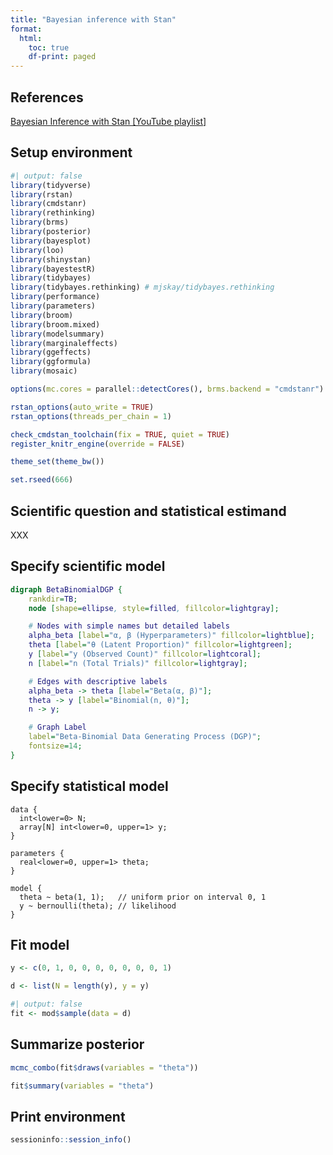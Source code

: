 ```yaml
---
title: "Bayesian inference with Stan"
format:
  html:
    toc: true
    df-print: paged
---
```


## References

[Bayesian Inference with Stan \[YouTube playlist\]](https://youtube.com/playlist?list=PLtjJ_Rt8bTdJEeV0afADtWvqq_t0_iksX)

## Setup environment

```r
#| output: false
library(tidyverse)
library(rstan)
library(cmdstanr)
library(rethinking)
library(brms)
library(posterior)
library(bayesplot)
library(loo)
library(shinystan)
library(bayestestR)
library(tidybayes)
library(tidybayes.rethinking) # mjskay/tidybayes.rethinking
library(performance)
library(parameters)
library(broom)
library(broom.mixed)
library(modelsummary)
library(marginaleffects)
library(ggeffects)
library(ggformula)
library(mosaic)

options(mc.cores = parallel::detectCores(), brms.backend = "cmdstanr")

rstan_options(auto_write = TRUE)
rstan_options(threads_per_chain = 1)

check_cmdstan_toolchain(fix = TRUE, quiet = TRUE)
register_knitr_engine(override = FALSE)

theme_set(theme_bw())

set.rseed(666)
```

## Scientific question and statistical estimand

XXX

## Specify scientific model

```dot
digraph BetaBinomialDGP {
    rankdir=TB;
    node [shape=ellipse, style=filled, fillcolor=lightgray];

    # Nodes with simple names but detailed labels
    alpha_beta [label="α, β (Hyperparameters)" fillcolor=lightblue];
    theta [label="θ (Latent Proportion)" fillcolor=lightgreen];
    y [label="y (Observed Count)" fillcolor=lightcoral];
    n [label="n (Total Trials)" fillcolor=lightgray];

    # Edges with descriptive labels
    alpha_beta -> theta [label="Beta(α, β)"];
    theta -> y [label="Binomial(n, θ)"];
    n -> y;

    # Graph Label
    label="Beta-Binomial Data Generating Process (DGP)";
    fontsize=14;
}
```

## Specify statistical model

```cmdstan
data {
  int<lower=0> N;
  array[N] int<lower=0, upper=1> y;
}

parameters {
  real<lower=0, upper=1> theta;
}

model {
  theta ~ beta(1, 1);   // uniform prior on interval 0, 1
  y ~ bernoulli(theta); // likelihood
}
```

## Fit model

```r
y <- c(0, 1, 0, 0, 0, 0, 0, 0, 0, 1)

d <- list(N = length(y), y = y)
```

```r
#| output: false
fit <- mod$sample(data = d)
```

## Summarize posterior

```r
mcmc_combo(fit$draws(variables = "theta"))
```

```r
fit$summary(variables = "theta")
```

## Print environment

```r
sessioninfo::session_info()
```
